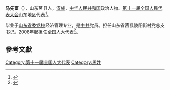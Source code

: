 '''马先富'''（{{bd|1954年||}}），山东莒县人，[[汉族|汉族]]，[[中华人民共和国|中华人民共和国]]政治人物、[[第十一届全国人民代表大会|第十一届全国人民代表大会]]山东地区代表<ref>{{cite web|author=新华网|title=第十一届全国人大代表|url=http://news.xinhuanet.com/ziliao/2008-03/03/content_7708230.htm?node=36628|publisher=新华网|accessdate=2014-01-07|archive-date=2014-01-10|archive-url=https://web.archive.org/web/20140110211415/http://news.xinhuanet.com/ziliao/2008-03/03/content_7708230.htm?node=36628|dead-url=no}}</ref>。

毕业于[[山东省委党校|山东省委党校]]经济管理专业，是[[中共|中共]]党员。担任山东省莒县陵阳街村党总支书记。2008年起担任全国人大代表<ref>{{cite news|title=全国人大代表信息-马先富|url= http://210.82.31.1:8084/delegate/viewDelegate.action?dbid=111203|accessdate=2013-04-05|newspaper=全国人大网|archive-url=https://web.archive.org/web/20140424061347/http://www.npc.gov.cn/delegate/viewDelegate.action?dbid=111203|archive-date=2014-04-24|dead-url=yes}}</ref>。

==參考文獻==
{{reflist}}
[[Category:第十一届全国人大代表|Category:第十一届全国人大代表]]
[[Category:馬姓|Category:馬姓]]